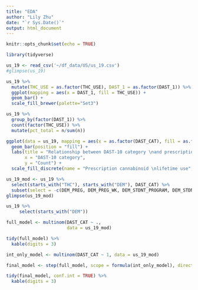 ```yaml
---
title: "EDA"
author: "Lily Zhu"
date: "`r Sys.Date()`"
output: html_document
---
```


```r
knitr::opts_chunk$set(echo = TRUE)
```

```r
library(tidyverse)
```

```r
us_19 <- read_csv('~/df_data/US/us_19.csv')
#glimpse(us_19)
```

```r
us_19 %>% 
  mutate(THC_USE = as.factor(THC_USE), DAST_1 = as.factor(DAST_1)) %>% 
  ggplot(mapping = aes(x = DAST_1, fill = THC_USE)) +
  geom_bar() + 
  scale_fill_brewer(palette="Set3")
```

```r
us_19 %>%
  group_by(factor(DAST_1)) %>% 
  count(factor(THC_USE)) %>% 
  mutate(pct_total = n/sum(n))
```

```r
ggplot(data = us_19, mapping = aes(x = as.factor(DAST_CAT), fill = as.factor(THC_USE))) +
  geom_bar(position = "fill") + 
  labs(title = "Relationship between DAST-10 category \nand prescription cannabinoid lifetime use", 
       x = "DAST-10 category", 
       y = "Count") +
  scale_fill_discrete(name = "Prescription cannabinoid \nlifetime use", labels = c("No", "Yes"), guide = guide_legend(reverse=TRUE))
```

```r
us_19_mod <- us_19 %>% 
  select(starts_with("THC"), starts_with("DEM"), DAST_CAT) %>% 
  subset(select = -c(DEM_PREG, DEM_PREG_WK, DEM_STDNT_PROGRAM, DEM_STDNT_UNDER, DEM_VET_SERV, DEM_HEALTH_PRIV, DEM_HEALTH_PRE, DEM_HEALTH_HOS, DEM_HEALTH_OUT, DEM_HEALTH_HOME, DEM_HEALTH_OTH, DEM_HEALTH_ROLE))
glimpse(us_19_mod)
```

```r
us_19 %>% 
     select(starts_with("DEM"))
```

```r
full_model <- multinom(DAST_CAT ~ ., 
                       data = us_19_mod)
```

```r
tidy(full_model) %>%
  kable(digits = 3)
```

```r
int_only_model <- multinom(DAST_CAT ~ 1, data = us_19_mod)

final_model <- step(full_model, scope = formula(int_only_model), direction = "backward")
```

```r
tidy(final_model, conf.int = TRUE) %>% 
  kable(digits = 3)
```